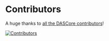 # Contributors

A huge thanks to [all the DASCore contributors](https://github.com/DASDAE/dascore/graphs/contributors)!

[![Contributors](https://contrib.rocks/image?repo=DASDAE/dascore)](https://github.com/DASDAE/dascore/graphs/contributors)
